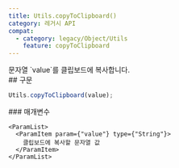 ```yaml
---
title: Utils.copyToClipboard()
category: 레거시 API
compat:
  - category: legacy/Object/Utils
    feature: copyToClipboard
---
```


<Section>
  문자열 `value`를 클립보드에 복사합니다.
</Section>
<Section>
  ## 구문

  ~~~js
  Utils.copyToClipboard(value);
  ~~~

  <Section>
    ### 매개변수

    <ParamList>
      <ParamItem param={"value"} type={"String"}>
        클립보드에 복사할 문자열 값
      </ParamItem>
    </ParamList>
  </Section>
</Section>